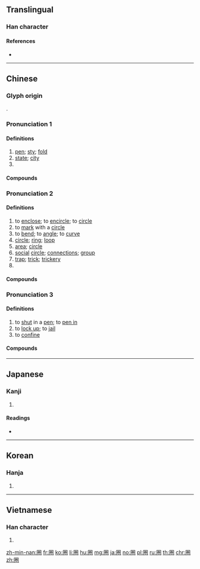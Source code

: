 {{character info/new}}
{{also|圏}}
==Translingual==

===Han character===
{{Han char|rn=31|rad=囗|as=08|sn=11|four=60712|canj=WFQU|ids=⿴囗卷}}

====References====
* {{Han ref|kx=0219.070|dkj=04789|dj=0446.290|hdz=10721.080|uh=5708|ud=22280|bh=B0E9|bd=45289}}

----

==Chinese==
{{zh-forms|alt=圏}}

===Glyph origin===
{{Han etym}}
{{Han compound|囗|卷|ls=psc|c1=s|c2=p}}.

===Pronunciation 1===
{{zh-pron
|m=juàn
|c=gyun6
|h=pfs=
|md=guòng
|mn=
|w=3jjyoe
|mc=y
|oc=1,2+4+5
|cat=n,pn
}}

====Definitions====
{{zh-hanzi}}

# [[pen]]; [[sty]]; [[fold]]
# [[state]]; [[city]]
# {{surname|lang=zh}}

====Compounds====
{{zh-der|fold=1|圈檻|圈肥|獸圈|棚圈|馬圈|豬圈|虎圈|起圈}}

===Pronunciation 2===
{{zh-pron
|m=quān,er=y
|c=hyun1
|h=pfs=khiên
|md=guàng
|mn=khian/khoan/khong
|w=1qyoe
|oc=n,1
|ma=Zh-quan.ogg
|cat=v,n,cls
}}

====Definitions====
{{zh-hanzi}}

# to [[enclose]]; to [[encircle]]; to [[circle]]
# to [[mark]] with a [[circle]]
# to [[bend]]; to [[angle]]; to [[curve]]
# [[circle]]; [[ring]]; [[loop]]
# [[area]]; [[circle]]
# [[social]] [[circle]]; [[connection]]s; [[group]]
# [[trap]]; [[trick]]; [[trickery]]
# {{zh-classifier|[[loop]]s, [[orbit]]s, [[lap]]s of [[race]], etc}}

====Compounds====
{{zh-der|南極圈|北極圈|岩圈|出圈兒|上圈套|品管圈|圈圈套套|圈點|圈選|大氣圈|商圈|光圈|仿圈|小圈子|影圈|可圈可點|圈套|地圈|圈內|呼拉圈|光圈數|大圓圈線|大圈仔|岩石圈|圓圈|圈弄|圈子陣|圈圈|圈口|兜圈子|圈外人|暴風圈|水圈|杆圈兒|打圈子|玻璃圈|杯圈|游泳圈|極圈|生活圈|火圈|沒圈子跳|甜甜圈|窠羅圈|救生圈|打圈|眼圈|橡皮圈|瓦圈|插圈弄套|活落圈|氣圈|生物圈|自動光圈|輪圈|羅圈腿|風圈|跳牆驀圈|網圈|通勤圈|螺線圈|黑眼圈|羅圈|項圈|電影圈|鑰匙圈|門圈子|經圈|線圈|轉圈|鍋圈兒|羅圈兒架|領圈|羅圈兒揖|花圈}}

===Pronunciation 3===
{{zh-pron
|m=juān
|c=gyun6
|h=pfs=
|md=kuŏng
|mn=
|w=
|cat=v
}}

====Definitions====
{{zh-hanzi}}

# to [[shut]] in a [[pen]]; to [[pen in]]
# to [[lock up]]; to [[jail]]
# to [[confine]]

====Compounds====
{{zh-der|fold=1|圈馬}}

{{zh-cat|Elementary|Advanced}}

----

==Japanese==

===Kanji===
{{ja-kanji|grade=|rs=囗08}}

# {{defn|lang=ja|sort=囗08}}

====Readings====
* {{ja-readings|on=[[けん]] (ken)|kun=[[かこい]] (kakoi)}}

----

==Korean==

===Hanja===
{{ko-hanja|hangeul=권}}

# {{defn|lang=ko|sort=囗08}}

----

==Vietnamese==

===Han character===
{{vi-hantu|[[khuyên]], [[khoen]], [[quyên]], [[quyền]]|rs=囗08}}

# {{defn|lang=vi|sort=囗08}}

[[zh-min-nan:圈]]
[[fr:圈]]
[[ko:圈]]
[[li:圈]]
[[hu:圈]]
[[mg:圈]]
[[ja:圈]]
[[no:圈]]
[[pl:圈]]
[[ru:圈]]
[[th:圈]]
[[chr:圈]]
[[zh:圈]]